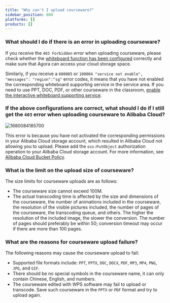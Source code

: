 ```yaml
---
title: "Why can't I upload courseware?"
sidebar_position: 600
platforms: []
products: []
---
```



### What should I do if there is an error in uploading courseware?

If you receive the `403 Forbidden` error when uploading courseware, please check whether the [whiteboard function has been configured](../../flexible-classroom/get-started/enable-flexible-classroom#configure-the-whiteboard-feature) correctly and make sure that Agora can access your cloud storage space.

Similarly, if you receive a `600005` or `100004 "service not enable", "messages": "region":"sg"` error codes, it means that you have not enabled the corresponding whiteboard supporting service in the service area. If you need to use PPT, DOC, PDF, or other courseware in the classroom, [enable the interactive whiteboard supporting service](../../interactive-whiteboard/develop/enable-whiteboard).

### If the above configurations are correct, what should I do if I still get the `403` error when uploading courseware to Alibaba Cloud?

![1680084185700](https://web-cdn.agora.io/docs-files/1680084185700)

This error is because you have not activated the corresponding permissions in your Alibaba Cloud storage account, which resulted in Alibaba Cloud not allowing you to upload. Please add the `oss:PutObject` authorization operation to your Alibaba Cloud storage account. For more information, see [Alibaba Cloud Bucket Policy](https://help.aliyun.com/document_detail/430203.html).

### What is the limit on the upload size of courseware?

The size limits for courseware uploads are as follows:

- The courseware size cannot exceed 100M.
- The actual transcoding time is affected by the size and dimensions of the courseware, the number of animations included in the courseware, the resolution of the visible pictures included, the number of pages of the courseware, the transcoding queue, and others. The higher the resolution of the included image, the slower the conversion. The number of pages should preferably be within 50; conversion timeout may occur if there are more than 100 pages.

### What are the reasons for courseware upload failure?

The following reasons may cause the courseware upload to fail:

- Supported file formats include: `PPT`, `PPTX`, `DOC`, `DOCX`, `PDF`, `MP3`, `MP4`, `PNG`, `JPG`, and `GIF`.
- There should be no special symbols in the courseware name, it can only contain Chinese, English, and numbers.
- The courseware edited with WPS software may fail to upload or transcode. Save such courseware in the `PPTX` or `PDF` format and try to upload again.